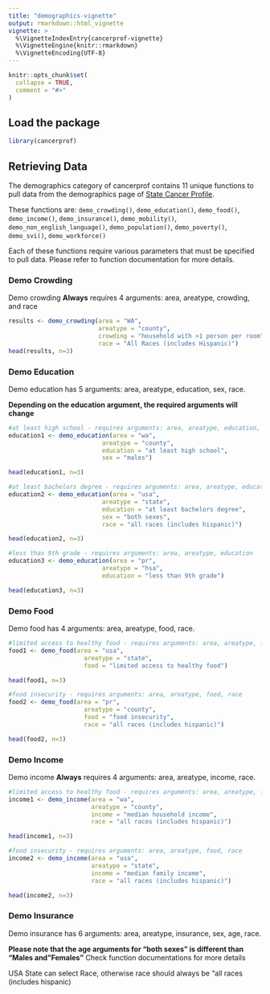 ```yaml
---
title: "demographics-vignette"
output: rmarkdown::html_vignette
vignette: >
  %\VignetteIndexEntry{cancerprof-vignette}
  %\VignetteEngine{knitr::rmarkdown}
  %\VignetteEncoding{UTF-8}
---
```


```r
knitr::opts_chunk$set(
  collapse = TRUE,
  comment = "#>"
)
```

## Load the package
```r
library(cancerprof)
```

## Retrieving Data

The demographics category of cancerprof contains 11 unique functions to pull data from the demographics page of [State Cancer Profile](https://statecancerprofiles.cancer.gov/demographics/index.php).

These functions are: `demo_crowding()`, `demo_education()`, `demo_food()`, `demo_income()`, `demo_insurance()`, `demo_mobility()`, `demo_non_english_language()`, `demo_population()`, `demo_poverty()`, `demo_svi()`, `demo_workforce()`

Each of these functions require various parameters that must be specified to pull data. Please refer to function documentation for more details.

### Demo Crowding
Demo crowding **Always** requires 4 arguments: area, areatype, crowding, and race

```r
results <- demo_crowding(area = "WA", 
                         areatype = "county",
                         crowding = "household with >1 person per room",
                         race = "All Races (includes Hispanic)")
head(results, n=3)
```

### Demo Education
Demo education has 5 arguments: area, areatype, education, sex, race.

**Depending on the education argument, the required arguments will change**
```r
#at least high school - requires arguments: area, areatype, education, sex
education1 <- demo_education(area = "wa",
                          areatype = "county",
                          education = "at least high school",
                          sex = "males")

head(education1, n=3)

#at least bachelors degree - requires arguments: area, areatype, education, sex, race
education2 <- demo_education(area = "usa",
                          areatype = "state",
                          education = "at least bachelors degree",
                          sex = "both sexes",
                          race = "all races (includes hispanic)")

head(education2, n=3)

#less than 9th grade - requires arguments: area, areatype, education
education3 <- demo_education(area = "pr",
                          areatype = "hsa",
                          education = "less than 9th grade")

head(education3, n=3)
```

### Demo Food
Demo food has 4 arguments: area, areatype, food, race.

```r
#limited access to healthy food - requires arguments: area, areatype, food
food1 <- demo_food(area = "usa",
                     areatype = "state",
                     food = "limited access to healthy food")

head(food1, n=3)

#food insecurity - requires arguments: area, areatype, food, race
food2 <- demo_food(area = "pr",
                     areatype = "county",
                     food = "food insecurity",
                     race = "all races (includes hispanic)")

head(food2, n=3)
```

### Demo Income
Demo income **Always** requires 4 arguments: area, areatype, income, race.

```r
#limited access to healthy food - requires arguments: area, areatype, food
income1 <- demo_income(area = "wa",
                       areatype = "county",
                       income = "median household income",
                       race = "all races (includes hispanic)")

head(income1, n=3)

#food insecurity - requires arguments: area, areatype, food, race
income2 <- demo_income(area = "usa",
                       areatype = "state",
                       income = "median family income",
                       race = "all races (includes hispanic)")

head(income2, n=3)
```

### Demo Insurance
Demo insurance has 6 arguments: area, areatype, insurance, sex, age, race.

**Please note that the age arguments for "both sexes" is different than "Males and "Females"**
Check function documentations for more details

USA State can select Race, otherwise race should always be "all races (includes hispanic)

```r

```
